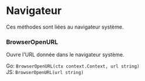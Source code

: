 # Navigateur

Ces méthodes sont liées au navigateur système.

### BrowserOpenURL

Ouvre l'URL donnée dans le navigateur système.

Go: `BrowserOpenURL(ctx context.Context, url string)`<br/>
JS: `BrowserOpenURL(url string)`
